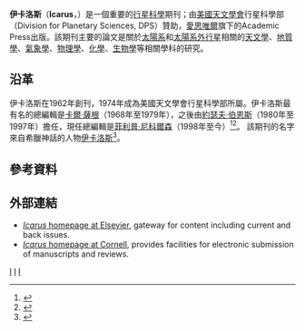 {{expand|time=2010-03-29T07:25:45+00:00}}
{{Infobox Journal
| title        = Icarus
| cover        =
| editor       = Philip D. Nicholson
| discipline   = [[行星科學|行星科學]]
| peer-reviewed=
| language     = [[英語|英語]]
| abbreviation = 
| publisher    = [[愛思唯爾|愛思唯爾]]出版 
| country      = [[美國|美國]]
| frequency    = 1期/一個月
| history      = 1962年–目前
| openaccess   = 
| license      =
| impact       = 3.813（2011年） 
| impact-year  =  
| website       = http://icarus.cornell.edu/
| link1         =  
| link1-name    =  
| link2         =  
| link2-name    =  
| RSS          =  
| atom         = 
| JSTOR        = 
| OCLC         = 1752499
| LCCN         =  
| CODEN        =  
| ISSN         = 0019-1035
| eISSN        = 
| boxwidth     =
}}

'''伊卡洛斯'''（'''Icarus'''，{{ISSN|0019-1035}}）是一個重要的[[行星科學|行星科學]]期刊；由[[美國天文學會|美國天文學會]]行星科學部（Division for Planetary Sciences, DPS）贊助，[[愛思唯爾|愛思唯爾]]旗下的Academic Press出版。該期刊主要的論文是關於[[太陽系|太陽系]]和[[太陽系外行星|太陽系外行星]]相關的[[天文學|天文學]]、[[地質學|地質學]]、[[氣象學|氣象學]]、[[物理學|物理學]]、[[化學|化學]]、[[生物學|生物學]]等相關學科的研究。

==沿革==
伊卡洛斯在1962年創刊，1974年成為美國天文學會行星科學部所屬。伊卡洛斯最有名的總編輯是[[卡爾·薩根|卡爾·薩根]]（1968年至1979年），之後由[[約瑟夫·伯恩斯|約瑟夫·伯恩斯]]（1980年至1997年）擔任，現任總編輯是[[菲利普·尼科爾森|菲利普·尼科爾森]]（1998年至今）<ref>{{cite journal |author=C. Sagan |title = |year=1980 |journal=Icarus |volume=41 |issue=1 |page=iii}}</ref><ref>{{cite journal |author=J.A. Burns |title= |year=1997 |journal=Icarus |volume=130 |pages=225}}</ref>。
該期刊的名字來自希臘神話的人物[[伊卡洛斯|伊卡洛斯]]<ref>{{Cite web |url=http://icarus.cornell.edu/ |title=Journal Homepage |accessdate=2010-03-28 |archive-date=2010-08-28 |archive-url=https://web.archive.org/web/20100828162155/http://icarus.cornell.edu/ |dead-url=no }}</ref>。

== 參考資料 ==
{{reflist}}

== 外部連結 ==
* [http://www.elsevier.com/wps/find/journaldescription.cws_home/622843/description ''Icarus'' homepage at Elsevier]{{Wayback|url=http://www.elsevier.com/wps/find/journaldescription.cws_home/622843/description |date=20100317000715 }}, gateway for content including current and back issues. 
* [https://web.archive.org/web/20100828162155/http://icarus.cornell.edu/ ''Icarus'' homepage at Cornell], provides facilities for electronic submission of manuscripts and reviews.

[[Category:天文學期刊|I]]
[[Category:行星科學|I]]
[[Category:1962年建立|I]]